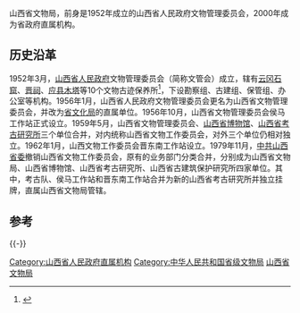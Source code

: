 山西省文物局，前身是1952年成立的山西省人民政府文物管理委员会，2000年成为省政府直属机构。

== 历史沿革 ==
1952年3月，[[山西省人民政府|山西省人民政府]]文物管理委员会（简称文管会）成立，辖有[[云冈石窟|云冈石窟]]、[[晋祠|晋祠]]、[[应县木塔|应县木塔]]等10个文物古迹保养所<ref>{{Citeweb|title=山西文物事业70年 |url=http://www.ncha.gov.cn/art/2019/10/15/art_2248_157055.html |publisher=国家文物局 |date=2019-10-15}}</ref>，下设勘察组、古建组、保管组、办公室等机构。1956年1月，山西省人民政府文物管理委员会更名为山西省文物管理委员会，并改为[[山西省文化局|省文化局]]的直属单位。1956年10月，山西省文物管理委员会侯马工作站正式设立。1959年5月，山西省文物管理委员会、[[山西省博物馆|山西省博物馆]]、[[山西省考古研究所|山西省考古研究所]]三个单位合并，对内统称山西省文物工作委员会，对外三个单位仍相对独立。1962年1月，山西文物工作委员会晋东南工作站设立。1979年11月，[[中共山西省委|中共山西省委]]撤销山西省文物工作委员会，原有的业务部门分类合并，分别成为山西省文物局、山西省博物馆、山西省考古研究所、山西省古建筑保护研究所四家单位。其中，考古队、侯马工作站和晋东南工作站合并为新的山西省考古研究所并独立挂牌，直属山西省文物局管辖。

== 参考 ==
{{reflist|30em}}

{{-}}
{{山西省人民政府}}

[[Category:山西省人民政府直属机构|Category:山西省人民政府直属机构]]
[[Category:中华人民共和国省级文物局|Category:中华人民共和国省级文物局]]
[[Category:山西省文物局|]]